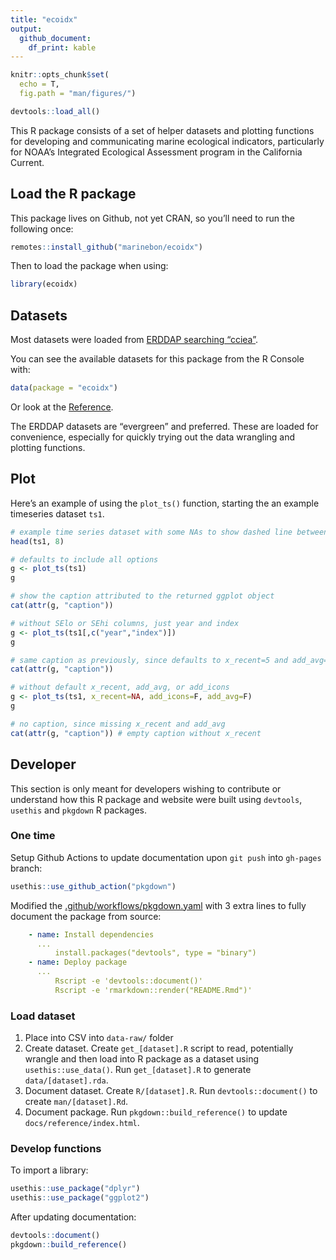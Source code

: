 ```yaml
---
title: "ecoidx"
output: 
  github_document:
    df_print: kable
---
```


```r
knitr::opts_chunk$set(
  echo = T,
  fig.path = "man/figures/")

devtools::load_all()
```

This R package consists of a set of helper datasets and plotting functions for developing and communicating marine ecological indicators, particularly for NOAA's Integrated Ecological Assessment program in the California Current.

## Load the R package

This package lives on Github, not yet CRAN, so you'll need to run the following once:

```r
remotes::install_github("marinebon/ecoidx")
```

Then to load the package when using:

```r
library(ecoidx)
```

## Datasets

Most datasets were loaded from [ERDDAP searching "cciea"](https://oceanview.pfeg.noaa.gov/erddap/search/index.html?page=1&itemsPerPage=1000&searchFor=cciea).

You can see the available datasets for this package from the R Console with:

```r
data(package = "ecoidx")
```

Or look at the [Reference](./reference/index.html#section-datasets-erddap).

The ERDDAP datasets are "evergreen" and preferred. These are loaded for convenience, especially for quickly trying out the data wrangling and plotting functions.

## Plot

Here's an example of using the `plot_ts()` function, starting the an example timeseries dataset `ts1`.

```r
# example time series dataset with some NAs to show dashed line between non-NA values
head(ts1, 8)

# defaults to include all options
g <- plot_ts(ts1)
g

# show the caption attributed to the returned ggplot object
cat(attr(g, "caption"))

# without SElo or SEhi columns, just year and index
g <- plot_ts(ts1[,c("year","index")])
g

# same caption as previously, since defaults to x_recent=5 and add_avg=T
cat(attr(g, "caption"))

# without default x_recent, add_avg, or add_icons
g <- plot_ts(ts1, x_recent=NA, add_icons=F, add_avg=F)
g

# no caption, since missing x_recent and add_avg
cat(attr(g, "caption")) # empty caption without x_recent
```

## Developer

This section is only meant for developers wishing to contribute or understand how this R package and website were built using `devtools`, `usethis` and `pkgdown` R packages.

### One time

Setup Github Actions to update documentation upon `git push` into `gh-pages` branch:

```r
usethis::use_github_action("pkgdown")
```

Modified the [.github/workflows/pkgdown.yaml](https://github.com/marinebon/ecoidx/blame/5b1b44104029fbc167146b9037b0030db390f774/.github/workflows/pkgdown.yaml#L38-L50) with 3 extra lines to fully document the package from source:

```yaml
    - name: Install dependencies
      ...
          install.packages("devtools", type = "binary")
    - name: Deploy package
      ...
          Rscript -e 'devtools::document()'
          Rscript -e 'rmarkdown::render("README.Rmd")'
```

### Load dataset

1. Place into CSV into `data-raw/` folder
1. Create dataset. Create `get_[dataset].R` script to read, potentially wrangle and then load into R package as a dataset using `usethis::use_data()`. Run `get_[dataset].R` to generate `data/[dataset].rda`.
1. Document dataset. Create `R/[dataset].R`. Run `devtools::document()` to create `man/[dataset].Rd`.
1. Document package. Run `pkgdown::build_reference()` to update `docs/reference/index.html`.

### Develop functions

To import a library:

```r
usethis::use_package("dplyr")
usethis::use_package("ggplot2")
```

After updating documentation:

```r
devtools::document()
pkgdown::build_reference()
```
